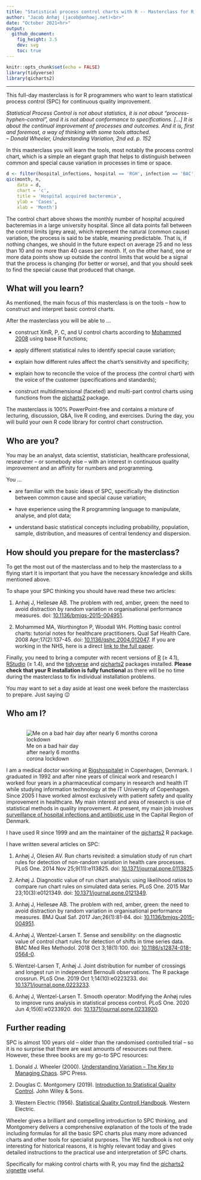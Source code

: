 ```yaml
---
title: "Statistical process control charts with R -- Masterclass for R programmers"
author: "Jacob Anhøj (jacob@anhoej.net)<br>"
date: "October 2021<hr>"
output:
  github_document: 
    fig_height: 3.5
    dev: svg
    toc: true
---
```


```r
knitr::opts_chunk$set(echo = FALSE)
library(tidyverse)
library(qicharts2)
```

---

This full-day masterclass is for R programmers who want to learn statistical process control (SPC) for continuous quality improvement.

*Statistical Process Control is not about statistics, it is not about “process-hyphen-control”, and it is not about conformance to specifications. […] It is about the continual improvement of processes and outcomes. And it is, first and foremost, a way of thinking with some tools attached.<br>-- Donald Wheeler, Understanding Variation, 2nd ed. p. 152*

In this masterclass you will learn the tools, most notably the process control chart, which is a simple an elegant graph that helps to distinguish between common and special cause variation in processes in time or space.

```r
d <- filter(hospital_infections, hospital == 'RGH', infection == 'BAC')
qic(month, n,
    data = d,
    chart = 'c',
    title = 'Hospital acquired bacteremia',
    ylab = 'Cases',
    xlab = 'Month')
```

The control chart above shows the monthly number of hospital acquired bacteremias in a large university hospital. Since all data points fall between the control limits (grey area), which represent the natural (common cause) variation, the process is said to be stable, meaning predictable. That is, if nothing changes, we should in the future expect on average 25 and no less than 10 and no more than 40 cases per month. If, on the other hand, one or more data points show up outside the control limits that would be a signal that the process is changing (for better or worse), and that you should seek to find the special cause that produced that change.

## What will you learn?

As mentioned, the main focus of this masterclass is on the tools -- how to construct and interpret basic control charts.

After the masterclass you will be able to ...

* construct XmR, P, C, and U control charts according to [Mohammed 2008](https://doi.org/10.1136/qshc.2004.012047) using base R functions;

* apply different statistical rules to identify special cause variation;

* explain how different rules affect the chart's sensitivity and specificity;

* explain how to reconcile the voice of the process (the control chart) with the voice of the customer (specifications and standards);

* construct multidimensional (faceted) and multi-part control charts using functions from the [qicharts2](https://anhoej.github.io/qicharts2/) package.

The masterclass is 100% PowerPoint-free and contains a mixture of lecturing, discussion, Q&A, live R coding, and exercises. During the day, you will build your own R code library for control chart construction.

## Who are you?

You may be an analyst, data scientist, statistician, healthcare professional, researcher -- or somebody else -- with an interest in continuous quality improvement and an affinity for numbers and programming.

You ...

* are familiar with the basic ideas of SPC, specifically the distinction between common cause and special cause variation;

* have experience using the R programming language to manipulate, analyse, and plot data;

* understand basic statistical concepts including probability, population, sample, distribution, and measures of central tendency and dispersion.

## How should you prepare for the masterclass?

To get the most out of the masterclass and to help the masterclass to a flying start it is important that you have the necessary knowledge and skills mentioned above. 

To shape your SPC thinking you should have read these two articles:

1. Anhøj J, Hellesøe AB. The problem with red, amber, green: the need to avoid distraction by random variation in organisational performance measures. doi: [10.1136/bmjqs-2015-004951](https://doi.org/10.1136/bmjqs-2015-004951).

1. Mohammed MA, Worthington P, Woodall WH. Plotting basic control charts: tutorial notes for healthcare practitioners. Qual Saf Health Care. 2008 Apr;17(2):137-45. doi: [10.1136/qshc.2004.012047](https://doi.org/10.1136/qshc.2004.012047). If you are working in the NHS, here is a direct [link to the full paper](https://qi.elft.nhs.uk/wp-content/uploads/2018/10/Mohammed-et-al-2008-Plotting-basic-control-charts.pdf).

Finally, you need to bring a computer with recent versions of [R](https://www.r-project.org/) ($\geq$ 4.1), [RStudio](https://rstudio.com/) ($\geq$ 1.4), and the [tidyverse](https://www.tidyverse.org/) and [qicharts2](https://anhoej.github.io/qicharts2/) packages installed. **Please check that your R installation is fully functional** as there will be no time during the masterclass to fix individual installation problems.

You may want to set a day aside at least one week before the masterclass to prepare. Just saying &#128521;

## Who am I?

<div style = 'float:right; margin-left:1em'>
![Me on a bad hair day<br>after nearly 6 months<br>corona lockdown](images/jacob_daarlighaardag.jpg)
</div>

I am a medical doctor working at [Rigshospitalet](https://www.rigshospitalet.dk/english/Pages/default.aspx) in Copenhagen, Denmark. I graduated in 1992 and after nine years of clinical work and research I worked four years in a pharmaceutical company in research and health IT while studying information technology at the IT University of Copenhagen. Since 2005 I have worked almost exclusively with patient safety and quality improvement in healthcare. My main interest and area of research is use of statistical methods in quality improvement. At present, my main job involves [surveillance of hospital infections and antibiotic use](https://regionh.shinyapps.io/hais/) in the Capital Region of Denmark.

I have used R since 1999 and am the maintainer of the [qicharts2](https://anhoej.github.io/qicharts2/) R package.

I have written several articles on SPC:

1. Anhøj J, Olesen AV. Run charts revisited: a simulation study of run chart rules for detection of non-random variation in health care processes. PLoS One. 2014 Nov 25;9(11):e113825. doi: [10.1371/journal.pone.0113825](https://doi.org/10.1371/journal.pone.0113825).

1. Anhøj J. Diagnostic value of run chart analysis: using likelihood ratios to compare run chart rules on simulated data series. PLoS One. 2015 Mar 23;10(3):e0121349. doi: [10.1371/journal.pone.0121349](https://doi.org/10.1371/journal.pone.0121349).

1. Anhøj J, Hellesøe AB. The problem with red, amber, green: the need to avoid distraction by random variation in organisational performance measures. BMJ Qual Saf. 2017 Jan;26(1):81-84. doi: [10.1136/bmjqs-2015-004951](https://doi.org/10.1136/bmjqs-2015-004951).

1. Anhøj J, Wentzel-Larsen T. Sense and sensibility: on the diagnostic value of control chart rules for detection of shifts in time series data. BMC Med Res Methodol. 2018 Oct 3;18(1):100. doi: [10.1186/s12874-018-0564-0](https://doi.org/10.1186/s12874-018-0564-0).

1. Wentzel-Larsen T, Anhøj J. Joint distribution for number of crossings and longest run in independent Bernoulli observations. The R package crossrun. PLoS One. 2019 Oct 1;14(10):e0223233. doi: [10.1371/journal.pone.0223233](https://doi.org/10.1371/journal.pone.0223233).

1. Anhøj J, Wentzel-Larsen T. Smooth operator: Modifying the Anhøj rules to improve runs analysis in statistical process control. PLoS One. 2020 Jun 4;15(6):e0233920. doi: [10.1371/journal.pone.0233920](https://doi.org/10.1371/journal.pone.0233920).

## Further reading

SPC is almost 100 years old -- older than the randomised controlled trial -- so it is no surprise that there are wast amounts of resources out there. However, these three books are my go-to SPC resources:

1. Donald J. Wheeler (2000). [Understanding Variation -- The Key to Managing Chaos](https://www.spcpress.com/book_understanding_variation.php). SPC Press.

1. Douglas C. Montgomery (2019). [Introduction to Statistical Quality Control](https://www.wiley.com/en-gb/Introduction+to+Statistical+Quality+Control%2C+8th+Edition%2C+EMEA+Edition-p-9781119657118). John Wiley & Sons.

1. Western Electric (1956). [Statistical Quality Controll Handbook](https://www.westernelectric.com/library#technical). Western Electric.

Wheeler gives a brilliant and compelling introduction to SPC thinking, and Montgomery delivers a comprehensive explanation of the tools of the trade including formulas for all the basic SPC charts plus many more advanced charts and other tools for specialist purposes. The WE handbook is not only interesting for historical reasons, it is highly relevant today and gives detailed instructions to the practical use and interpretation of SPC charts.

Specifically for making control charts with R, you may find the [qicharts2 vignette](https://anhoej.github.io/qicharts2/articles/qicharts2.html) useful.

